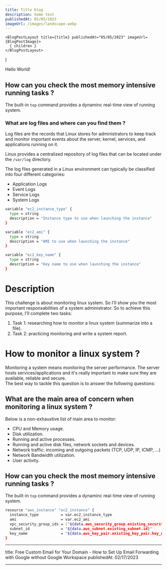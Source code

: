 ```yaml
---
title: Title blog 
description: Some test
publishedAt: 05/05/2023
imageUrl: /images/landscape.webp
---
```



    <BlogPostLayout title={title} publishedAt="05/05/2023" imageUrl={BlogPostImage}>
      { children }
    </BlogPostLayout>


)

Hello World!


## How can you check the most memory intensive running tasks ?

The built-in `top` command provides a dynaminc real-time view of running system.

### What are log files and where can you find them ?

Log files are the records that Linux stores for administrators to keep track and monitor important events about the server, kernel, services, and applications running on it.

Linux provides a centralized repository of log files that can be located under the `/var/log` directory.

The log files generated in a Linux environment can typically be classified into four different categories:

- Application Logs
- Event Logs
- Service Logs
- System Logs

```bash
variable "ec2_instance_type" {
  type = string
  description = "Instance type to use when launching the instance"
}

variable "ec2_ami" {
  type = string
  description = "AMI to use when launching the instance"
}

variable "ec2_key_name" {
  type = string
  description = "Key name to use when launching the instance"
}
```
# Description

This challenge is about monitoring linux system. So I'll show you the most important responsabilities of a system administrator. So to achieve this purpose, I'll complete two tasks:

1. Task 1: researching how to monitor a linux system (summarize into a file).
2. Task 2: practicing monitoring and write a system report.

# How to monitor a linux system ?

Monitoring a system means monitoring the server performance. The server hosts
services/applications and it's really important to make sure they are available,
reliable and secure.  
The best way to tackle this question is to answer the following questions:

## What are the main area of concern when monitoring a linux system ?

Below is a non-exhaustive list of main area to monitor:

- CPU and Memory usage.
- Disk utilization.
- Running and active processes.
- Running and active disk files, network sockets and devices.
- Network traffic: incoming and outgoing packets (TCP, UDP, IP, ICMP, ...)
- Network Bandwidth utilization.
- User activity.

## How can you check the most memory intensive running tasks ?

The built-in `top` command provides a dynaminc real-time view of running system.

```bash
resource "aws_instance" "ec2_instance" {
  instance_type          = var.ec2_instance_type
  ami                    = var.ec2_ami
  vpc_security_group_ids = ["${data.aws_security_group.existing_security_group.id}"]
  subnet_id              = "${data.aws_subnet.existing_subnet.id}"
  key_name               = "${data.aws_key_pair.existing_key_pair.key_name}"
}
```


---
title: Free Custom Email for Your Domain - How to Set Up Email Forwarding with Google without Google Workspace
publishedAt: 02/17/2023

---

